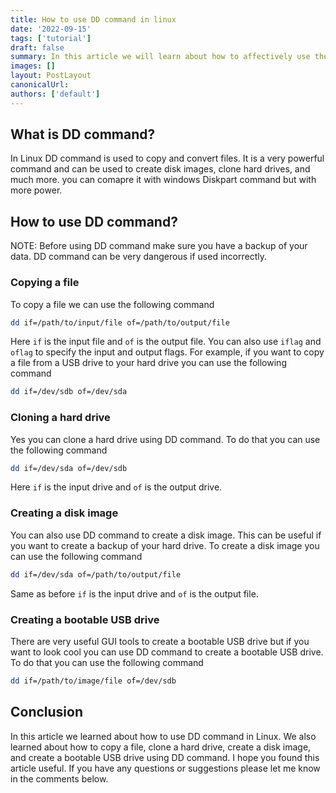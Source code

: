```yaml
---
title: How to use DD command in linux
date: '2022-09-15'
tags: ['tutorial']
draft: false
summary: In this article we will learn about how to affectively use the DD command in Linux with examples
images: []
layout: PostLayout
canonicalUrl:
authors: ['default']
---
```


<TOCInline toc={props.toc} asDisclosure />

## What is DD command?

In Linux DD command is used to copy and convert files. It is a very powerful command and can be used to create disk images, clone hard drives, and much more. you can comapre it with windows Diskpart command but with more power.

## How to use DD command?

NOTE: Before using DD command make sure you have a backup of your data. DD command can be very dangerous if used incorrectly.

### Copying a file

To copy a file we can use the following command

```bash
dd if=/path/to/input/file of=/path/to/output/file
```

Here `if` is the input file and `of` is the output file. You can also use `iflag` and `oflag` to specify the input and output flags. For example, if you want to copy a file from a USB drive to your hard drive you can use the following command

```bash
dd if=/dev/sdb of=/dev/sda
```

### Cloning a hard drive

Yes you can clone a hard drive using DD command. To do that you can use the following command

```bash
dd if=/dev/sda of=/dev/sdb
```

Here `if` is the input drive and `of` is the output drive.

### Creating a disk image

You can also use DD command to create a disk image. This can be useful if you want to create a backup of your hard drive. To create a disk image you can use the following command

```bash
dd if=/dev/sda of=/path/to/output/file
```

Same as before `if` is the input drive and `of` is the output file.

### Creating a bootable USB drive

There are very useful GUI tools to create a bootable USB drive but if you want to look cool you can use DD command to create a bootable USB drive. To do that you can use the following command

```bash
dd if=/path/to/image/file of=/dev/sdb
```

## Conclusion

In this article we learned about how to use DD command in Linux. We also learned about how to copy a file, clone a hard drive, create a disk image, and create a bootable USB drive using DD command. I hope you found this article useful. If you have any questions or suggestions please let me know in the comments below.
